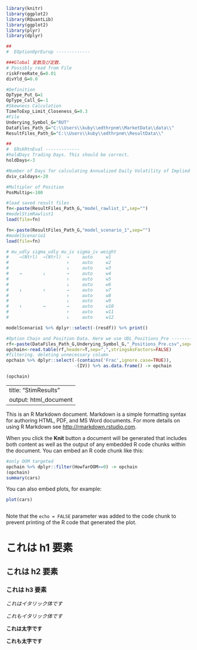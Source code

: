 

```r
library(knitr)
library(ggplot2)
library(RQuantLib)
library(ggplot2)
library(plyr)
library(dplyr)

##
#  EOptionOprEurop -------------

###Global 変数及び定数.
# Possibly read from File
riskFreeRate_G=0.01
divYld_G=0.0

#Definition
OpType_Put_G=1
OpType_Call_G=-1
#Skewness Calculation
TimeToExp_Limit_Closeness_G=0.3
#File
Underying_Symbol_G="RUT"
DataFiles_Path_G="C:\\Users\\kuby\\edthrpnm\\MarketData\\data\\"
ResultFiles_Path_G="C:\\Users\\kuby\\edthrpnm\\ResultData\\"

##
#  ERskRtnEval -------------
#holdDays Trading Days. This should be correct.
holdDays<-3

#Number of Days for calculating Annualized Daily Volatility of Implied Volatility (DVIV)
dviv_caldays<-20

#Multipler of Position
PosMultip<-100

#load saved result files
fn<-paste(ResultFiles_Path_G,"model_rawlist_1",sep="")
#modelStimRawlist1
load(file=fn)

fn<-paste(ResultFiles_Path_G,"model_scenario_1",sep="")
#modelScenario1
load(file=fn)

# mu_udly sigma_udly mu_iv sigma_iv weight
#    →(Ntrl)  →(Ntrl)  →     auto     w1
#                      ↑     auto     w2
#                      ↓     auto     w3
#    →        ↓        →     auto     w4
#                      ↑     auto     w5
#                      ↓     auto     w6
#    ↓        ↑        →     auto     w7
#                      ↑     auto     w8
#                      ↓     auto     w9
#    ↑        →        →     auto     w10
#                      ↑     auto     w11
#                      ↓     auto     w12

modelScenario1 %>% dplyr::select(-(resdf)) %>% print()

#Option Chain and Position Data. Here we use UDL_Positions_Pre ---------------
rf<-paste(DataFiles_Path_G,Underying_Symbol_G,"_Positions_Pre.csv",sep="")
opchain<-read.table(rf,header=T,sep=",",stringsAsFactors=FALSE)
#filtering. deleting unnecessary column
opchain %>% dplyr::select(-(contains('Frac',ignore.case=TRUE)),
                          -(IV)) %>% as.data.frame() -> opchain

(opchain)

```

---
title: "StimResults"
output: html_document
---

This is an R Markdown document. Markdown is a simple formatting syntax for authoring HTML, PDF, and MS Word documents. For more details on using R Markdown see <http://rmarkdown.rstudio.com>.

When you click the **Knit** button a document will be generated that includes both content as well as the output of any embedded R code chunks within the document. You can embed an R code chunk like this:

```r
#only OOM targeted
opchain %>% dplyr::filter(HowfarOOM>=0) -> opchain
(opchain)
summary(cars)
```

You can also embed plots, for example:

```r
plot(cars)
```


```r

```

Note that the `echo = FALSE` parameter was added to the code chunk to prevent printing of the R code that generated the plot.

# これは h1 要素
## これは h2 要素
### これは h3 要素
*これはイタリック体です*

_これもイタリック体です_

**これは太字です**

__これも太字です__



